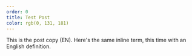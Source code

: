 ```yaml
---
order: 0
title: Test Post
color: rgb(0, 131, 181)
---
```


This is the post copy (EN). Here's the same <Term t="task-board">inline term</Term>, this time with an English definition.
